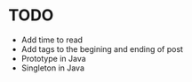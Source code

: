 # TODO
- Add time to read
- Add tags to the begining and ending of post
- Prototype in Java
- Singleton in Java